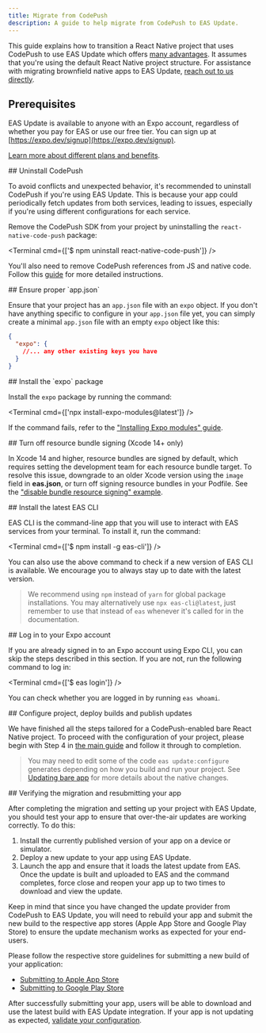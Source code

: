 ```yaml
---
title: Migrate from CodePush
description: A guide to help migrate from CodePush to EAS Update.
---
```



This guide explains how to transition a React Native project that uses CodePush to use EAS Update which offers [many advantages](/eas-update/introduction/#pitch). It assumes that you're using the default React Native project structure. For assistance with migrating brownfield native apps to EAS Update, [reach out to us directly](https://expo.dev/contact).

## Prerequisites

<Collapsible summary="An Expo user account">

EAS Update is available to anyone with an Expo account, regardless of whether you pay for EAS or use our free tier. You can sign up at [https://expo.dev/signup](https://expo.dev/signup).

[Learn more about different plans and benefits](https://expo.dev/pricing).

</Collapsible>

<Step label="1">
## Uninstall CodePush

To avoid conflicts and unexpected behavior, it's recommended to uninstall CodePush if you're using EAS Update. This is because your app could periodically fetch updates from both services, leading to issues, especially if you're using different configurations for each service.

Remove the CodePush SDK from your project by uninstalling the `react-native-code-push` package:

<Terminal cmd={['$ npm uninstall react-native-code-push']} />

You'll also need to remove CodePush references from JS and native code. Follow this [guide](https://github.com/Microsoft/react-native-code-push/issues/1101#issuecomment-350204507) for more detailed instructions.

</Step>

<Step label="2">
## Ensure proper `app.json`

Ensure that your project has an `app.json` file with an `expo` object. If you don't have anything specific to configure in your `app.json` file yet, you can simply create a minimal `app.json` file with an empty `expo` object like this:

```json app.json
{
  "expo": {
    //... any other existing keys you have
  }
}
```

</Step>

<Step label="3">
## Install the `expo` package

Install the `expo` package by running the command:

<Terminal cmd={['npx install-expo-modules@latest']} />

If the command fails, refer to the ["Installing Expo modules" guide](/bare/installing-expo-modules/#manual-installation).

</Step>

<Step label="4">
## Turn off resource bundle signing (Xcode 14+ only)

In Xcode 14 and higher, resource bundles are signed by default, which requires setting the development team for each resource bundle target.
To resolve this issue, downgrade to an older Xcode version using the `image` field in **eas.json**, or turn off signing resource bundles in your Podfile. See the ["disable bundle resource signing" example](https://expo.fyi/r/disable-bundle-resource-signing).

</Step>

<Step label="5">
## Install the latest EAS CLI

EAS CLI is the command-line app that you will use to interact with EAS services from your terminal. To install it, run the command:

<Terminal cmd={['$ npm install -g eas-cli']} />

You can also use the above command to check if a new version of EAS CLI is available. We encourage you to always stay up to date with the latest version.

> We recommend using `npm` instead of `yarn` for global package installations. You may alternatively use `npx eas-cli@latest`, just remember to use that instead of `eas` whenever it's called for in the documentation.

</Step>

<Step label="6">
## Log in to your Expo account

If you are already signed in to an Expo account using Expo CLI, you can skip the steps described in this section. If you are not, run the following command to log in:

<Terminal cmd={['$ eas login']} />

You can check whether you are logged in by running `eas whoami`.

</Step>

<Step label="7">
## Configure project, deploy builds and publish updates

We have finished all the steps tailored for a CodePush-enabled bare React Native project. To proceed with the configuration of your project, please begin with Step 4 in [the main guide](https://docs.expo.dev/eas-update/getting-started/#create-a-build-for-the-project) and follow it through to completion.

> You may need to edit some of the code `eas update:configure` generates depending on how you build and run your project. See [Updating bare app](/bare/updating-your-app) for more details about the native changes.

</Step>

<Step label="8">
## Verifying the migration and resubmitting your app

After completing the migration and setting up your project with EAS Update, you should test your app to ensure that over-the-air updates are working correctly. To do this:

1. Install the currently published version of your app on a device or simulator.
2. Deploy a new update to your app using EAS Update.
3. Launch the app and ensure that it loads the latest update from EAS. Once the update is built and uploaded to EAS and the command completes, force close and reopen your app up to two times to download and view the update.

Keep in mind that since you have changed the update provider from CodePush to EAS Update, you will need to rebuild your app and submit the new build to the respective app stores (Apple App Store and Google Play Store) to ensure the update mechanism works as expected for your end-users.

Please follow the respective store guidelines for submitting a new build of your application:

- [Submitting to Apple App Store](/submit/ios)
- [Submitting to Google Play Store](/submit/android)

After successfully submitting your app, users will be able to download and use the latest build with EAS Update integration. If your app is not updating as expected, [validate your configuration](/eas-update/debug).

</Step>
